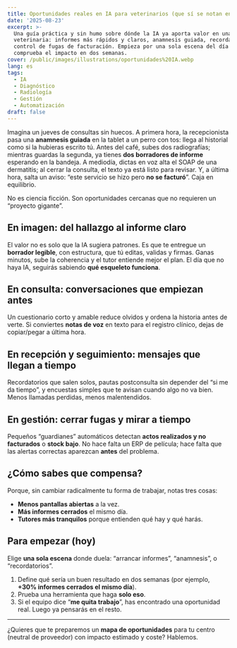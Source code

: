 ```yaml
---
title: Oportunidades reales en IA para veterinarios (que sí se notan en el día a día)
date: '2025-08-23'
excerpt: >-
  Una guía práctica y sin humo sobre dónde la IA ya aporta valor en una clínica
  veterinaria: informes más rápidos y claros, anamnesis guiada, recordatorios y
  control de fugas de facturación. Empieza por una sola escena del día y
  comprueba el impacto en dos semanas.
cover: /public/images/illustrations/oportunidades%20IA.webp
lang: es
tags:
  - IA
  - Diagnóstico
  - Radiología
  - Gestión
  - Automatización
draft: false
---
```

Imagina un jueves de consultas sin huecos. A primera hora, la recepcionista pasa una **anamnesis guiada** en la tablet a un perro con tos: llega al historial como si la hubieras escrito tú. Antes del café, subes dos radiografías; mientras guardas la segunda, ya tienes **dos borradores de informe** esperando en la bandeja. A mediodía, dictas en voz alta el SOAP de una dermatitis; al cerrar la consulta, el texto ya está listo para revisar. Y, a última hora, salta un aviso: “este servicio se hizo pero **no se facturó**”. Caja en equilibrio.

No es ciencia ficción. Son oportunidades cercanas que no requieren un “proyecto gigante”.

## En imagen: del hallazgo al informe claro
El valor no es solo que la IA sugiera patrones. Es que te entregue un **borrador legible**, con estructura, que tú editas, validas y firmas. Ganas minutos, sube la coherencia y el tutor entiende mejor el plan. El día que no haya IA, seguirás sabiendo **qué esqueleto funciona**.

## En consulta: conversaciones que empiezan antes
Un cuestionario corto y amable reduce olvidos y ordena la historia antes de verte. Si conviertes **notas de voz** en texto para el registro clínico, dejas de copiar/pegar a última hora.

## En recepción y seguimiento: mensajes que llegan a tiempo
Recordatorios que salen solos, pautas postconsulta sin depender del “si me da tiempo”, y encuestas simples que te avisan cuando algo no va bien. Menos llamadas perdidas, menos malentendidos.

## En gestión: cerrar fugas y mirar a tiempo
Pequeños “guardianes” automáticos detectan **actos realizados y no facturados** o **stock bajo**. No hace falta un ERP de película; hace falta que las alertas correctas aparezcan **antes** del problema.

## ¿Cómo sabes que compensa?
Porque, sin cambiar radicalmente tu forma de trabajar, notas tres cosas:
- **Menos pantallas abiertas** a la vez.
- **Más informes cerrados** el mismo día.
- **Tutores más tranquilos** porque entienden qué hay y qué harás.

## Para empezar (hoy)
Elige **una sola escena** donde duela: “arrancar informes”, “anamnesis”, o “recordatorios”.
1. Define qué sería un buen resultado en dos semanas (por ejemplo, **+30% informes cerrados el mismo día**).
2. Prueba una herramienta que haga **solo eso**.
3. Si el equipo dice “**me quita trabajo**”, has encontrado una oportunidad real. Luego ya pensarás en el resto.

---

¿Quieres que te preparemos un **mapa de oportunidades** para tu centro (neutral de proveedor) con impacto estimado y coste? Hablemos.
